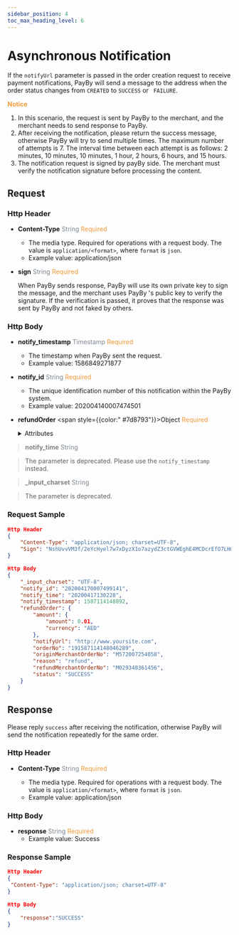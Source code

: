 ```yaml
---
sidebar_position: 4
toc_max_heading_level: 6
---
```



# Asynchronous Notification

If the `notifyUrl` parameter is passed in the order creation request to receive payment notifications, PayBy will send a message to the address when the order status changes from `CREATED` to `SUCCESS` or ` FAILURE`.


**<font color = '#f19938'>Notice</font>**

1.  In this scenario, the request is sent by PayBy to the merchant, and the merchant needs to send response to PayBy.
2.  After receiving the notification, please return the success message, otherwise PayBy will try to send multiple times. The maximum number of attempts is 7. The interval time between each attempt is as follows:  2 minutes, 10 minutes, 10  minutes, 1 hour, 2 hours, 6 hours, and 15 hours. 
3.  The notification request is signed by payBy side. The merchant must verify the notification signature before processing the content.

## Request

### Http Header


- **Content-Type**    <font color = '#7d8793'>String</font>  <font color = '#f19938'>Required</font>

  - The media type. Required for operations with a request body. The value is `application/<format>`, where `format` is `json`.
  - Example value: application/json


- **sign**   <font color = ' #7d8793'>String</font>   <font color = '#f19938'>Required</font>

  When PayBy sends response, PayBy will use its own private key to sign the message, and the merchant uses PayBy 's public key to verify the signature. If the verification is passed, it proves that the response was sent by PayBy and not faked by others.

### Http Body


- **notify_timestamp**  <font color = ' #7d8793'>Timestamp</font>  <font color = '#f19938'>Required</font>

  - The timestamp when PayBy sent the request.
  - Example value: 1586849271877


- **notify_id**  <font color = ' #7d8793'>String</font>  <font color = '#f19938'>Required</font>

  - The unique identification number of this notification within the PayBy system.
  - Example value: 202004140007474501

- **refundOrder** <span style={{color:" #7d8793"}}>Object</span> <font color = '#f19938'>Required</font>

  <details>
  <summary>Attributes</summary>
    <RefundOrder/>
  </details>

> <font color = 'grey'>**notify_time**</font>  <font color = ' #7d8793'>String</font>  

>   The parameter is deprecated. Please use the `notify_timestamp` instead.

> <font color = 'grey'>**_input_charset**</font>  <font color = ' #7d8793'>String</font>  

>   The parameter is deprecated. 


### Request Sample

```json
Http Header
{
    "Content-Type": "application/json; charset=UTF-8",
  	"Sign": "NshUvvVM3f/2eYcHyel7w7xDyzX1o7azydZ3ctGVWEghE4MCDcrEfO7LHmuDCQO4tqLwXwIv4pJfPH37X/o4V8q9QaE+gcPPvzO2xlT/Fksocd+gBoBWGz6SaEmD3eKQ7J9SU3+sKLOre9BomzJ5CuzsFAbBrZVw1+0MiwE3NTJvKEL3CW6LhHj2/1bnFMrQeBXP0z2LoqqODORG5Sgy8W9EPlMityjGOtPGMPj6iOK6il1KIeGRBW1wBeP0ZP/n8hwsob/fLygJ8UhB/kOAICXRrA+uo2Z4JJXhuX9P+C0BufPWHIdwq7ZdAvcxmSXFjtwIHuY9JFNWdTBZhxNw3g=="
}

Http Body
{
    "_input_charset": "UTF-8",
    "notify_id": "202004170007499141",
    "notify_time": "20200417130228",
    "notify_timestamp": 1587114148892,
    "refundOrder": {
        "amount": {
            "amount": 0.01,
            "currency": "AED"
        },
        "notifyUrl": "http://www.yoursite.com",
        "orderNo": "191587114148046289",
        "originMerchantOrderNo": "M572007254058",
        "reason": "refund",
        "refundMerchantOrderNo": "M029348361456",
        "status": "SUCCESS"
    }
}
```

## Response 

Please reply `success` after receiving the notification, otherwise PayBy will send the notification repeatedly for the same order.


### Http Header

- **Content-Type**    <font color = '#7d8793'>String</font>  <font color = '#f19938'>Required</font>

  - The media type. Required for operations with a request body. The value is `application/<format>`, where `format` is `json`.
  - Example value: application/json

### Http Body

- **response**  <font color = ' #7d8793'>String</font>  <font color = '#f19938'>Required</font>
  - Example value: Success

### Response Sample

```json
Http Header
{
 "Content-Type": "application/json; charset=UTF-8" 
}

Http Body
{
    "response":"SUCCESS"
}
```
